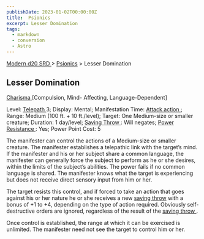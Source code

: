 ```yaml
---
publishDate: 2023-01-02T00:00:00Z
title:  Psionics
excerpt: Lesser Domination
tags:
  - markdown
  - conversion
  - Astro
---
```


[ Modern d20 SRD ](/#modernD20) > [ Psionics](modern-d20-srd-psionics-index) > Lesser Domination

##  Lesser Domination

[ Charisma ](modern-d20-srd-basics-ability-scores) [Compulsion, Mind- Affecting, Language-Dependent]

Level: [ Telepath ](modern-d20-srd-classes-advanced-telepath) 3; Display:
Mental; Manifestation Time: [ Attack action ](modern-d20-srd-combat-attack-actions) ; Range: Medium (100 ft. + 10 ft./level); Target: One Medium-size or
smaller creature; Duration: 1 day/level; [ Saving Throw ](modern-d20-srd-basics-saving-throws) : Will negates; [ Power Resistance ](modern-d20-srd-special-abilities-power-resistance) : Yes; Power Point Cost: 5

The manifester can control the actions of a Medium-size or smaller creature.
The manifester establishes a telepathic link with the target’s mind. If the
manifester and his or her subject share a common language, the manifester can
generally force the subject to perform as he or she desires, within the limits
of the subject’s abilities. The power fails if no common language is shared.
The manifester knows what the target is experiencing but does not receive
direct sensory input from him or her.

The target resists this control, and if forced to take an action that goes
against his or her nature he or she receives a new [ saving throw](modern-d20-srd-basics-saving-throws) with a bonus of +1 to +4, depending on
the type of action required. Obviously self-destructive orders are ignored,
regardless of the result of the [ saving throw ](modern-d20-srd-basics-saving-throws) .

Once control is established, the range at which it can be exercised is
unlimited. The manifester need not see the target to control him or her.

